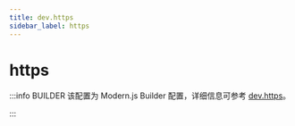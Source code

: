 ```yaml
---
title: dev.https
sidebar_label: https
---
```

# https

:::info BUILDER
该配置为 Modern.js Builder 配置，详细信息可参考 [dev.https](https://modernjs.dev/builder/api/config-dev.html#dev-https)。

:::


<Main />
